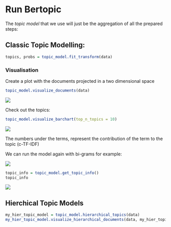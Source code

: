 # Run Bertopic

The *topic model* that we use will just be the aggregation of all the prepared steps:

## Classic Topic Modelling:

```r
topics, probs = topic_model.fit_transform(data)
```


### Visualisation

Create a plot with the documents projected in a two dimensional space

```r
topic_model.visualize_documents(data)
```

![](imgs/Topic_mod_workshop_images/visu_1_bert_no_hier.png)

Check out the topics:

```r
topic_model.visualize_barchart(top_n_topics = 10)
```
![](imgs/Topic_mod_workshop_images/Topics_monogram.png)

The numbers under the terms, represent the contribution of the term to the topic (c-TF-IDF)

We can run the model again with bi-grams for example:

![](imgs/Topic_mod_workshop_images/Topics_bigram.png)


```r
topic_info = topic_model.get_topic_info()
topic_info
```

![](imgs/Topic_mod_workshop_images/topic_info_output.png)


## Hierchical Topic Models

```r
my_hier_topic_model = topic_model.hierarchical_topics(data)
my_hier_topic_model.visualize_hierarchical_documents(data, my_hier_topic_model)
```
